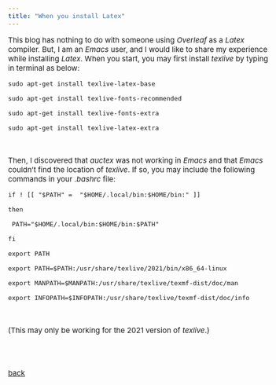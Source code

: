 ```yaml
---
title: "When you install Latex"
---
```


<style type="text/css">

body, td {
   font-size: 15px;
}
pre {
  font-size: 15px
}
</style>


This blog has nothing to do with someone using *Overleaf* as a *Latex* compiler. But, I am an *Emacs* user, and I would like to share my experience while installing *Latex*. When you start, you may first install *texlive* by typing in terminal as below:

$\texttt{sudo apt-get install texlive-latex-base}$

$\texttt{sudo apt-get install texlive-fonts-recommended}$

$\texttt{sudo apt-get install texlive-fonts-extra}$

$\texttt{sudo apt-get install texlive-latex-extra}$

<br>

Then, I discovered that *auctex* was not working in *Emacs* and that *Emacs* couldn't find the location of *texlive*. If so, you may include the following commands in your *.bashrc* file:

$\texttt{if ! [[ "\$PATH" =~ "\$HOME/.local/bin:\$HOME/bin:" ]]}$

$\texttt{then}$

$\texttt{    PATH="\$HOME/.local/bin:\$HOME/bin:\$PATH"}$

$\texttt{fi}$

$\texttt{export PATH}$

$\texttt{export PATH=\$PATH:/usr/share/texlive/2021/bin/x86_64-linux}$

$\texttt{export MANPATH=\$MANPATH:/usr/share/texlive/texmf-dist/doc/man}$

$\texttt{export INFOPATH=\$INFOPATH:/usr/share/texlive/texmf-dist/doc/info}$

<br>

(This may only be working for the 2021 version of *texlive*.)


<br>
<br>    

[back](../linux.html)